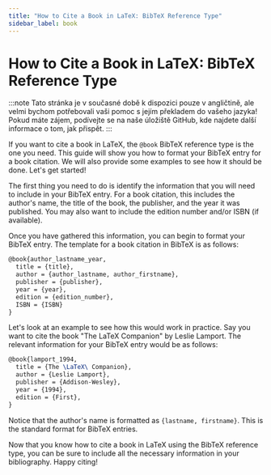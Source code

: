 ```yaml
---
title: "How to Cite a Book in LaTeX: BibTeX Reference Type"
sidebar_label: book
---
```


# How to Cite a Book in LaTeX: BibTeX Reference Type

:::note
Tato stránka je v současné době k dispozici pouze v angličtině, ale velmi bychom potřebovali vaši pomoc s jejím překladem do vašeho jazyka! Pokud máte zájem, podívejte se na naše úložiště GitHub, kde najdete další informace o tom, jak přispět.
:::


If you want to cite a book in LaTeX, the `@book` BibTeX reference type is the one you need. This guide will show you how to format your BibTeX entry for a book citation. We will also provide some examples to see how it should be done. Let's get started!



The first thing you need to do is identify the information that you will need to include in your BibTeX entry. For a book citation, this includes the author's name, the title of the book, the publisher, and the year it was published. You may also want to include the edition number and/or ISBN (if available).



Once you have gathered this information, you can begin to format your BibTeX entry. The template for a book citation in BibTeX is as follows:


```latex
@book{author_lastname_year,
  title = {title},
  author = {author_lastname, author_firstname},
  publisher = {publisher},
  year = {year},
  edition = {edition_number},
  ISBN = {ISBN}
}
```


Let's look at an example to see how this would work in practice. Say you want to cite the book "The LaTeX Companion" by Leslie Lamport. The relevant information for your BibTeX entry would be as follows:


```latex
@book{lamport_1994,
  title = {The \LaTeX\ Companion},
  author = {Leslie Lamport},
  publisher = {Addison-Wesley},
  year = {1994},
  edition = {First},
}
```

Notice that the author's name is formatted as `{lastname, firstname}`. This is the standard format for BibTeX entries.

Now that you know how to cite a book in LaTeX using the BibTeX reference type, you can be sure to include all the necessary information in your bibliography. Happy citing!
